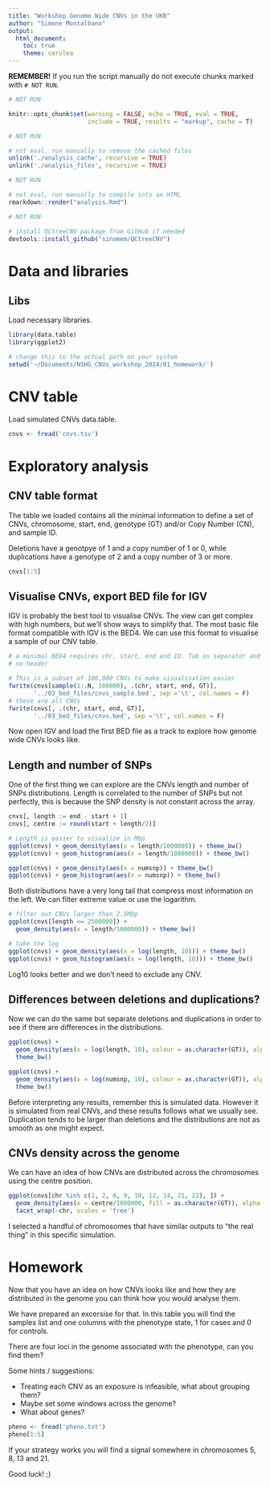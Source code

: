 ```yaml
---
title: "Workshop Genome Wide CNVs in the UKB"
author: "Simone Montalbano"
output:
  html_document:
    toc: true
    theme: cerulea
---
```


**REMEMBER!** If you run the script manually do not execute chunks marked with 
`# NOT RUN`.

```r
# NOT RUN

knitr::opts_chunk$set(warning = FALSE, echo = TRUE, eval = TRUE,
                      include = TRUE, results = "markup", cache = T)
```

```r
# NOT RUN 

# not eval, run manually to remove the cached files
unlink('./analysis_cache', recursive = TRUE)
unlink('./analysis_files', recursive = TRUE)
```

```r
# NOT RUN

# not eval, run manually to compile into an HTML
rmarkdown::render("analysis.Rmd")
```


```r
# NOT RUN

# install QCtreeCNV package from GitHub if needed
devtools::install_github("sinomem/QCtreeCNV")
```

# Data and libraries

## Libs

Load necessary libraries.

```r
library(data.table)
library(ggplot2)

# change this to the actual path on your system
setwd('~/Documents/NSHG_CNVs_workshop_2024/01_homework/')
```


# CNV table

Load simulated CNVs data.table.

```r
cnvs <- fread('cnvs.tsv')
```


# Exploratory analysis

## CNV table format

The table we loaded contains all the minimal information
to define a set of CNVs, chromosome, start, end, genotype (GT)
and/or Copy Number (CN), and sample ID.

Deletions have a genotpye of 1 and a copy number of 1 or 0, while duplications
have a genotype of 2 and a copy number of 3 or more.

```r
cnvs[1:5]
```

## Visualise CNVs, export BED file for IGV

IGV is probably the best tool to visualise CNVs. The view can get complex with
high numbers, but we'll show ways to simplify that.
The most basic file format compatible with IGV is the BED4. We can
use this format to visualise a sample of our CNV table.

```r
# a minimal BED4 requires chr, start, end and ID. Tab as separator and
# no header

# This is a subset of 100,000 CNVs to make visualisation easier
fwrite(cnvs[sample(1:.N, 100000), .(chr, start, end, GT)],
       '../03_bed_files/cnvs_sample.bed', sep ='\t', col.names = F)
# these are all CNVs
fwrite(cnvs[, .(chr, start, end, GT)],
       '../03_bed_files/cnvs.bed', sep ='\t', col.names = F)
```

Now open IGV and load the first BED file as a track to explore how genome wide
CNVs looks like.


## Length and number of SNPs

One of the first thing we can explore are the CNVs length
and number of SNPs distributions. Length is correlated to the
number of SNPs but not perfectly, this is because the SNP density
is not constant across the array.

```r
cnvs[, length := end - start + 1]
cnvs[, centre := round(start + length/2)]

# Length is easier to visualize in Mbp
ggplot(cnvs) + geom_density(aes(x = length/1000000)) + theme_bw()
ggplot(cnvs) + geom_histogram(aes(x = length/1000000)) + theme_bw()

ggplot(cnvs) + geom_density(aes(x = numsnp)) + theme_bw()
ggplot(cnvs) + geom_histogram(aes(x = numsnp)) + theme_bw()
```

Both distributions have a very long tail that compress most
information on the left. We can filter extreme value or use the
logarithm.

```r
# filter out CNVs larger than 2.5Mbp
ggplot(cnvs[length <= 2500000]) +
  geom_density(aes(x = length/1000000)) + theme_bw()

# take the log
ggplot(cnvs) + geom_density(aes(x = log(length, 10))) + theme_bw()
ggplot(cnvs) + geom_histogram(aes(x = log(length, 10))) + theme_bw()
```

Log10 looks better and we don't need to exclude any CNV.


## Differences between deletions and duplications?

Now we can do the same but separate deletions and duplications
in order to see if there are differences in the distributions.

```r
ggplot(cnvs) +
  geom_density(aes(x = log(length, 10), colour = as.character(GT)), alpha = 0.5) +
  theme_bw()

ggplot(cnvs) +
  geom_density(aes(x = log(numsnp, 10), colour = as.character(GT)), alpha = 0.5) +
  theme_bw()
```

Before interpreting any results, remember this is simulated data. However it
is simulated from real CNVs, and these results follows what we usually see.
Duplication tends to be larger than deletions and the distributions are not as
smooth as one might expect.


## CNVs density across the genome

We can have an idea of how CNVs are distributed across the chromosomes
using the centre position.

```r
ggplot(cnvs[chr %in% c(1, 2, 6, 9, 10, 12, 14, 21, 22), ]) +
  geom_density(aes(x = centre/1000000, fill = as.character(GT)), alpha = 0.3) +
  facet_wrap(~chr, scales = 'free')
```

I selected a handful of chromosomes that have similar outputs to "the real thing"
in this specific simulation.



# Homework

Now that you have an idea on how CNVs looks like and how they are distributed in
the genome you can think how you would analyse them.

We have prepared an excersise for that. In this table you will find the samples list
and one columns with the phenotype state, 1 for cases and 0 for controls.

There are four loci in the genome associated with the phenotype, can you find them?

Some hints / suggestions:

- Treating each CNV as an exposure is infeasible, what about grouping them?
- Maybe set some windows across the genome?
- What about genes?

```r
pheno <- fread('pheno.txt')
pheno[1:5]
```

If your strategy works you will find a signal somewhere in chromosomes
5, 8, 13 and 21.

Good luck! ;)
